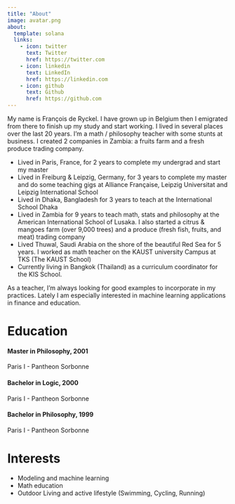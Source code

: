 ```yaml
---
title: "About"
image: avatar.png
about:
  template: solana
  links:
    - icon: twitter
      text: Twitter
      href: https://twitter.com
    - icon: linkedin
      text: LinkedIn
      href: https://linkedin.com
    - icon: github
      text: Github
      href: https://github.com
---
```




My name is François de Ryckel. I have grown up in Belgium then I emigrated from there to finish up my study and start working. I lived in several places over the last 20 years. I’m a math / philosophy teacher with some stunts at business. I created 2 companies in Zambia: a fruits farm and a fresh produce trading company.  

* Lived in Paris, France, for 2 years to complete my undergrad and start my master
* Lived in Freiburg & Leipzig, Germany, for 3 years to complete my master and do some teaching gigs at Alliance Française, Leipzig Universitat and Leipzig International School 
* Lived in Dhaka, Bangladesh for 3 years to teach at the International School Dhaka 
* Lived in Zambia for 9 years to teach math, stats and philosophy at the American International School of Lusaka. I also started a citrus & mangoes farm (over 9,000 trees) and a produce (fresh fish, fruits, and meat) trading company
* Lived Thuwal, Saudi Arabia on the shore of the beautiful Red Sea for 5 years.  I worked as math teacher on the KAUST university Campus at TKS (The KAUST School) 
* Currently living in Bangkok (Thailand) as a curriculum coordinator for the KIS School.  

As a teacher, I’m always looking for good examples to incorporate in my practices.
Lately I am especially interested in machine learning applications in finance and education.


# Education 

#### Master in Philosophy, 2001 
Paris I - Pantheon Sorbonne

#### Bachelor in Logic, 2000
Paris I - Pantheon Sorbonne

#### Bachelor in Philosophy, 1999
Paris I - Pantheon Sorbonne

# Interests

* Modeling and machine learning 
* Math education 
* Outdoor Living and active lifestyle (Swimming, Cycling, Running)



